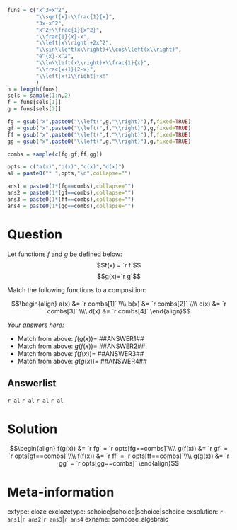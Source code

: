 ```r
funs = c("x^3+x^2",
         "\\sqrt{x}-\\frac{1}{x}",
         "3x-x^2",
         "x^2+\\frac{1}{x^2}",
         "\\frac{1}{x}-x",
         "\\left|x\\right|+2x^2",
         "\\sin\\left(x\\right)+\\cos\\left(x\\right)",
         "e^{x}-x^2",
         "\\ln\\left(x\\right)+\\frac{1}{x}",
         "\\frac{x+1}{2-x}",
         "\\left|x+1\\right|+x!"
         )
n = length(funs)
sels = sample(1:n,2)
f = funs[sels[1]]
g = funs[sels[2]]

fg = gsub("x",paste0("\\left(",g,"\\right)"),f,fixed=TRUE)
gf = gsub("x",paste0("\\left(",f,"\\right)"),g,fixed=TRUE)
ff = gsub("x",paste0("\\left(",f,"\\right)"),f,fixed=TRUE)
gg = gsub("x",paste0("\\left(",g,"\\right)"),g,fixed=TRUE)

combs = sample(c(fg,gf,ff,gg))

opts = c("a(x)","b(x)","c(x)","d(x)")
al = paste0("* ",opts,"\n",collapse="")

ans1 = paste0(1*(fg==combs),collapse="")
ans2 = paste0(1*(gf==combs),collapse="")
ans3 = paste0(1*(ff==combs),collapse="")
ans4 = paste0(1*(gg==combs),collapse="")
```

Question
========

Let functions $f$ and $g$ be defined below:
$$f(x) = `r f`$$
$$g(x)=`r g`$$

Match the following functions to a composition:

$$\begin{align}
a(x) &= `r combs[1]` \\\\
b(x) &= `r combs[2]` \\\\
c(x) &= `r combs[3]` \\\\
d(x) &= `r combs[4]` 
\end{align}$$

*Your answers here:*

* Match from above: $f(g(x)) =$ ##ANSWER1##
* Match from above: $g(f(x)) =$ ##ANSWER2##
* Match from above: $f(f(x)) =$ ##ANSWER3##
* Match from above: $g(g(x)) =$ ##ANSWER4##


Answerlist
--------
`r al`
`r al`
`r al`
`r al`


Solution
========

$$\begin{align}
f(g(x)) &= `r fg` = `r opts[fg==combs]`\\\\
g(f(x)) &= `r gf` = `r opts[gf==combs]`\\\\
f(f(x)) &= `r ff` = `r opts[ff==combs]`\\\\
g(g(x)) &= `r gg` = `r opts[gg==combs]`
\end{align}$$


Meta-information
============
extype: cloze
exclozetype: schoice|schoice|schoice|schoice
exsolution: `r ans1`|`r ans2`|`r ans3`|`r ans4`
exname: compose_algebraic